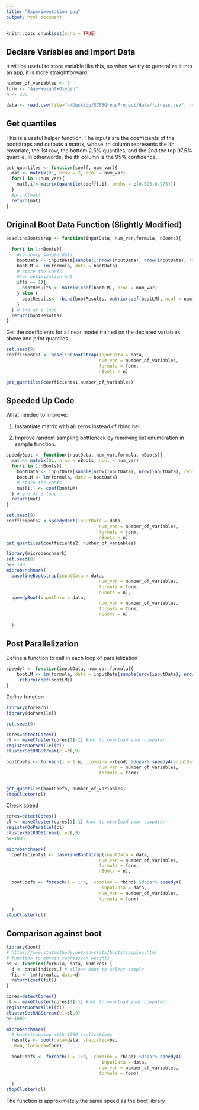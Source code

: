 ```yaml
---
title: "Experimentation Log"
output: html_document
---
```


```r
knitr::opts_chunk$set(echo = TRUE)
```

## Declare Variables and Import Data

It will be useful to store variable like this, so when we try to generalize it into an app, it is more straightforward.
```r
number_of_variables <- 3
form <- "Age~Weight+Oxygen"
n <- 200

data <- read.csv(file="~/Desktop/5763GroupProject/data/fitness.csv", header=TRUE, sep=",")
```

## Get quantiles

This is a useful helper function. The inputs are the coefficients of the bootstraps and outputs a matrix, whose ith column represents the ith covariate, the 1st row, the bottom 2.5% quantiles, and the 2nd the top 97.5% quartile. In otherwords, the ith column is the 95% confidence.
```r

get_quantiles <- function(coeff, num_var){
  mat <- matrix(0L, nrow = 2, ncol = num_var)
  for(i in 1:num_var){
    mat[,i]<-matrix(quantile(coeff[,i], probs = c(0.025,0.975)))
  }
  #print(mat)
  return(mat)
}

```

## Original Boot Data Function (Slightly Modified)

```r
baselineBootstrap <- function(inputData, num_var,formula, nBoots){
  
  for(i in 1:nBoots){
    #randomly sample data
    bootData <- inputData[sample(1:nrow(inputData), nrow(inputData), replace = T),]
    bootLM <- lm(formula, data = bootData)
    # store the coefs
    #for optimization put 
    if(i == 1){
      bootResults <- matrix(coef(bootLM), ncol = num_var)
    } else {
      bootResults<- rbind(bootResults, matrix(coef(bootLM), ncol = num_var))
    }
  } # end of i loop
  return(bootResults)
}

```

Get the coefficients for a linear model trained on the declared variables above and print quantiles

```r
set.seed(9)
coefficients1 <- baselineBootstrap(inputData = data,
                                   num_var = number_of_variables,
                                   formula = form,
                                   nBoots = n)

get_quantiles(coefficients1,number_of_variables)
```

## Speeded Up Code

What needed to improve:

1. Instantiate matrix with all zeros instead of rbind hell. 

2. Improve random sampling bottleneck by removing list enumeration in sample function. 

```r

speedyBoot <- function(inputData, num_var,formula, nBoots){
  mat <- matrix(0L, nrow = nBoots, ncol = num_var)
  for(i in 1:nBoots){
    bootData <- inputData[sample(nrow(inputData), nrow(inputData), replace = T),]
    bootLM <- lm(formula, data = bootData)
    # store the coefs
    mat[i,] <- coef(bootLM)
  } # end of i loop
  return(mat)
}

set.seed(9)
coefficients2 <-speedyBoot(inputData = data,
                                   num_var = number_of_variables,
                                   formula = form,
                                   nBoots = n)
get_quantiles(coefficients2, number_of_variables)
```

```r
library(microbenchmark)
set.seed(8)
n<- 100
microbenchmark(
  baselineBootstrap(inputData = data,
                                   num_var = number_of_variables,
                                   formula = form,
                                   nBoots = n),
  speedyBoot(inputData = data,
                                   num_var = number_of_variables,
                                   formula = form,
                                   nBoots = n)
  
  ) 
```



## Post Parallelization

Define a function to call in each loop of parallelization

```r
speedy4 <- function(inputData, num_var,formula){
    bootLM <- lm(formula, data = inputData[sample(nrow(inputData), nrow(inputData), replace = T),])
     return(coef(bootLM))
}

```

Define function


```r
library(foreach)
library(doParallel)

set.seed(9)

cores=detectCores()
cl <- makeCluster(cores[1]-1) #not to overload your computer
registerDoParallel(cl)
clusterSetRNGStream(cl=cl,9)

bootCoefs <- foreach(i = 1:n, .combine =rbind) %dopar% speedy4(inputData = data,
                                   num_var = number_of_variables,
                                   formula = form)


get_quantiles(bootCoefs, number_of_variables)
stopCluster(cl)

```

Check speed
```r
cores=detectCores()
cl <- makeCluster(cores[1]-1) #not to overload your computer
registerDoParallel(cl)
clusterSetRNGStream(cl=cl,9)
n<-1000

microbenchmark(
  coefficients1 <- baselineBootstrap(inputData = data,
                                   num_var = number_of_variables,
                                   formula = form,
                                   nBoots = n),
  
  bootCoefs <- foreach(i = 1:n, .combine = rbind) %dopar% speedy4(
                                    inputData = data,
                                   num_var = number_of_variables,
                                   formula = form)

  )  
stopCluster(cl)

```


## Comparison against boot

```r
library(boot)
# https://www.statmethods.net/advstats/bootstrapping.html
# function to obtain regression weights
bs <- function(formula, data, indices) {
  d <- data[indices,] # allows boot to select sample
  fit <- lm(formula, data=d)
  return(coef(fit))
}

cores=detectCores()
cl <- makeCluster(cores[1]-1) #not to overload your computer
registerDoParallel(cl)
clusterSetRNGStream(cl=cl,9)
n<-1000

microbenchmark(
  # bootstrapping with 1000 replications
  results <- boot(data=data, statistic=bs,
   R=n, formula=form), 
  
  bootCoefs <- foreach(i = 1:n, .combine = rbind) %dopar% speedy4(
                                    inputData = data,
                                   num_var = number_of_variables,
                                   formula = form)

  )  
stopCluster(cl)

```

The function is approximately the same speed as the boot library